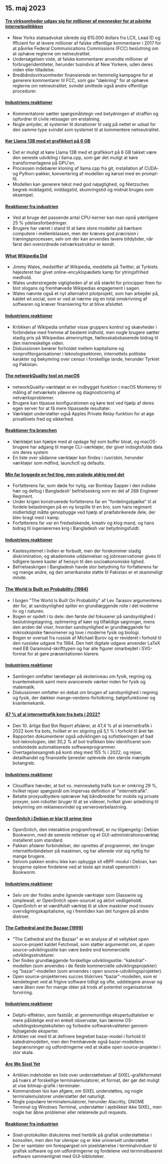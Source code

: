 

<CallToAction />

<Steps>

## 15. maj 2023

#### [Tre virksomheder udgav sig for millioner af mennesker for at påvirke internetpolitikken](https://ag.ny.gov/press-release/2023/attorney-general-james-secures-615000-companies-supplied-fake-comments-influence)

- New Yorks statsadvokat sikrede sig 615.000 dollars fra LCX, Lead ID og Ifficient for at levere millioner af falske offentlige kommentarer i 2017 for at påvirke Federal Communications Commissions (FCC) beslutning om at ophæve reglerne om netneutralitet.
- Undersøgelsen viste, at falske kommentarer anvendte millioner af forbrugeridentiteter, herunder tusindvis af New Yorkere, uden deres viden eller tilladelse.
- Bredbåndsvirksomheder finansierede en hemmelig kampagne for at generere kommentarer til FCC, som gav "dækning" for at ophæve reglerne om netneutralitet; svindel smittede også andre offentlige procedurer.

#### [Industriens reaktioner](http://news.ycombinator.com/item?id=35934504)

- Kommentatorer sætter spørgsmålstegn ved betydningen af straffen og opfordrer til civile retssager om erstatning.
- Nogle antyder, at systemer til donationer til valg på nettet er udsat for den samme type svindel som systemet til at kommentere netneutralitet.

#### [Kør Llama 13B med et grafikkort på 6 GB](https://gist.github.com/rain-1/8cc12b4b334052a21af8029aa9c4fafc)

- Det er muligt at køre Llama 13B med et grafikkort på 6 GB takket være den seneste udvikling i llama.cpp, som gør det muligt at køre transformerlagene på GPU'en.
- Processen indebærer kloning af llama.cpp fra git, installation af CUDA- og Python-pakker, konvertering af modellen og kørsel med en prompt-fil.
- Modellen kan generere tekst med god nøjagtighed, og Nietzsches begreb middagstid, middagstid, skumringstid og midnat bruges som eksempel.

#### [Reaktioner fra industrien](http://news.ycombinator.com/item?id=35937505)

- Ved at bruge det passende antal CPU-kerner kan man opnå yderligere 25 % ydelsesforbedringer.
- Brugere har været i stand til at køre store modeller på bærbare computere i mellemklassen, men der kræves god præcision i træningsprocessen, selv om der kan anvendes lavere bitdybder, når først den overordnede netværksstruktur er kendt.

#### [What Wikipedia Did](https://twitter.com/jimmy_wales/status/1657494022741426180)

- Jimmy Wales, medstifter af Wikipedia, meddelte på Twitter, at Tyrkiets højesteret har givet online-encyklopædiets kamp for ytringsfrihed medhold.
- Wales understregede vigtigheden af at stå stærkt for principper frem for blot slogans og fremhævede Wikipedias engagement i sagen.
- Wales nævnte også et nyt alternativt pilotprojekt, som han arbejder på, kaldet wt.social, som er ved at nærme sig en total omskrivning af softwaren og kræver finansiering for at blive afsluttet.

#### [Industriens reaktioner](http://news.ycombinator.com/item?id=35935714)

- Kritikken af Wikipedia omfatter visse gruppers kontrol og skævheder i forbindelse med fremme af bestemt indhold, men nogle brugere sætter stadig pris på Wikipedias almennyttige, fællesskabsbaserede bidrag til den menneskelige viden.
- Diskussionen berører forholdet mellem kapitalisme og nonprofitorganisationer i teknologisektoren, internettets politiske karakter og bekymring over censur i forskellige lande, herunder Tyrkiet og Pakistan.

#### [The networkQuality tool on macOS](https://cyberhost.uk/the-hidden-macos-speedtest-tool-networkquality/)

- networkQuality-værktøjet er en indbygget funktion i macOS Monterey til måling af netværkets ydeevne og diagnosticering af netværksproblemer.
- Brugere kan tilpasse konfigurationen og køre test ved hjælp af deres egen server for at få mere tilpassede resultater.
- Værktøjet understøtter også Apples Private Relay-funktion for at øge privatlivets fred og sikkerhed.

#### [Reaktioner fra branchen](http://news.ycombinator.com/item?id=35936999)

- Værktøjet kan hjælpe med at opdage fejl som buffer bloat, og macOS-brugere har adgang til mange CLI-værktøjer, der giver indsigtsfulde data om deres system
- En liste over sådanne værktøjer kan findes i /usr/sbin, herunder værktøjer som mdfind, launchctl og defaults.

#### [Min far byggede en fed ting, men pralede aldrig med det](https://robotsinplainenglish.com/e/2023-04-23-aaba-obit.html)

- Forfatterens far, som døde for nylig, var Bombay Sapper i den indiske hær og deltog i Bangladesh' befrielseskrig som en del af 268 Engineer Regiment.
- Under krigen konstruerede forfatterens far en "fordelingsbjælke" til at fordele belastningen på en ny bropille til en bro, som hans regiment midlertidigt måtte genopbygge ved hjælp af præfabrikerede dele, der blev bragt med i kamp.
- Forfatterens far var en fredselskende, kreativ og klog mand, og hans bidrag til ingeniørernes krig i Bangladesh var betydningsfuldt.

#### [Industriens reaktioner](http://news.ycombinator.com/item?id=35934903)

- Kastesystemet i Indien er forbudt, men der forekommer stadig diskrimination, og akademiske uddannelser og jobreservationer gives til tidligere lavere kaster af hensyn til den socioøkonomiske lighed.
- Befrielseskrigen i Bangladesh havde stor betydning for forfatterens far og mange andre, og den amerikanske støtte til Pakistan er et skammeligt minde.

#### [The World is Built on Probability (1984)](https://archive.org/details/lev-tarasov-the-world-is-built-on-probability-mir-2023)

- I bogen "The World Is Built On Probability" af Lev Tarasov argumenteres der for, at sandsynlighed spiller en grundlæggende rolle i det moderne liv og i naturen.
- Bogen er opdelt i to dele: den første del fokuserer på sandsynlighed i beslutningstagning, optimering af køer og tilfældige søgninger, mens den anden del viser, hvordan sandsynlighed er grundlæggende for mikroskopiske fænomener og love i moderne fysik og biologi.
- Bogen er oversat fra russisk af Michael Burov og er revideret i forhold til den russiske udgave fra 1984. Den helt digitale udgave anvender LaTeX med EB Garamond-skrifttypen og har alle figurer omarbejdet i SVG-format for at gøre præsentationen klarere.

#### [Industriens reaktioner](http://news.ycombinator.com/item?id=35937375)

- Samlingen omfatter lærebøger på skoleniveau om fysik, regning og kvantemekanik samt mere avancerede værker inden for fysik og matematik.
- Diskussionen omfatter en debat om brugen af sandsynlighed i regning og fysik, der dækker mange-verdens-fortolkning, bølgefunktioner og kvantemekanik.

#### [47 % af al internettrafik kom fra bots i 2022?](https://www.securitymagazine.com/articles/99339-47-of-all-internet-traffic-came-from-bots-in-2022)

- Den 10. årlige Bad Bot Report afslører, at 47,4 % af al internettrafik i 2022 kom fra bots, hvilket er en stigning på 5,1 % i forhold til året før.
- Rapporten dokumenterer også udviklingen og sofistikeringen af bad bot-teknologien, idet 30,2 % af bot-trafikken blev identificeret som ondsindede automatiserede softwareprogrammer.
- Overtagelsesangreb på konti steg med 155 % i 2022, og rejser, detailhandel og finansielle tjenester oplevede den største mængde botangreb.

#### [Industriens reaktioner](http://news.ycombinator.com/item?id=35938433)

- Cloudflare hævder, at bot vs. menneskelig trafik kun er omkring 29 %, hvilket rejser spørgsmål om Impervas definition af "internettrafik".
- Betalte proxyudbydere opkræver høj båndbredde for mobile og private proxyer, som robotter bruger til at se videoer, hvilket giver anledning til bekymring om reklamesvindel og serveroverbelastning.

#### [OpenSnitch i Debian er klar til prime time](https://people.skolelinux.org/pere/blog/OpenSnitch_in_Debian_ready_for_prime_time.html)

- OpenSnitch, den interaktive programfirewall, er nu tilgængelig i Debian Bookworm, med de seneste rettelser og et GUI-administrationsværktøj installeret som standard.
- Pakken afslører forbindelser, der oprettes af programmer, der bruger internetforbindelser på maskinen, og har allerede vist sig nyttig for mange brugere.
- Selvom pakken endnu ikke kan opbygge sit eBPF-modul i Debian, kan brugerne opleve fordelene ved at teste apt install opensnitch i Bookworm.

#### [Industriens reaktioner](http://news.ycombinator.com/item?id=35936044)

- Selv om der findes andre lignende værktøjer som Glasswire og simplewall, er OpenSnitch open-sourcet og aktivt vedligeholdt.
- OpenSnitch er et værdifuldt værktøj til at sikre maskiner mod invasiv overvågningskapitalisme, og i fremtiden kan det fungere på andre distroer.

#### [The Cathedral and the Bazaar (1999)](http://www.catb.org/~esr/writings/cathedral-bazaar/cathedral-bazaar/cathedral-bazaar/)

- "The Cathedral and the Bazaar" er en analyse af et vellykket open source-projekt kaldet Fetchmail, som støtter argumentet om, at open source-udviklingsstile kan være bedre end kommercielle udviklingsstrukturer.
- Der findes grundlæggende forskellige udviklingsstile: "katedral"-modellen (som anvendes i de fleste kommercielle udviklingsprojekter) og "bazar"-modellen (som anvendes i open source-udviklingsprojekter).
- Open source-projekternes succes tilskrives "bazar"-modellen, som er kendetegnet ved at frigive software tidligt og ofte, uddelegere ansvar og være åben over for mange idéer på trods af potentiel organisatorisk forvirring.

#### [Industriens reaktioner](http://news.ycombinator.com/item?id=35939383)

- Delphi-effekten, som fastslår, at gennemsnitlige ekspertudtalelser er mere pålidelige end en enkelt observatør, kan tæmme OS-udviklingskompleksiteten og forbedre softwarekvaliteten gennem fejlsøgende eksperter.
- Artiklen var med til at definere begrebet bazar-model i forhold til katedralmodellen, men den fremhævede også bazar-modellens begrænsninger og udfordringerne ved at skabe open source-projekter i stor skala.

#### [Are We Sixel Yet](https://www.arewesixelyet.com/)

- Artiklen indeholder en liste over understøttelsen af SIXEL-grafikformatet på tværs af forskellige terminalemulatorer, et format, der gør det muligt at vise bitmap-grafik i terminaler.
- Kommandoen lsix kan afgøre, om SIXEL understøttes, og nogle terminalemulatorer understøtter det naturligt.
- Nogle populære terminalemulatorer, herunder Alacritty, GNOME Terminal og Windows Terminal, understøtter i øjeblikket ikke SIXEL, men nogle har åbne problemer eller relaterede pull requests.

#### [Reaktioner fra industrien](http://news.ycombinator.com/item?id=35936331)

- Sixel-protokollen diskuteres med henblik på grafisk understøttelse i konsollen, men den har ulemper og er ikke universelt understøttet
- Der er samtaler om forespørgsel om pixelstørrelse i terminalvinduer til grafisk software og om udfordringerne og fordelene ved terminalbaseret software sammenlignet med GUI-biblioteker.

</Steps>
